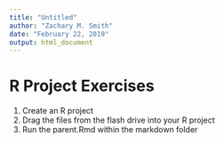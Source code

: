 ```yaml
---
title: "Untitled"
author: "Zachary M. Smith"
date: "February 22, 2019"
output: html_document
---
```


# R Project Exercises

1. Create an R project
2. Drag the files from the flash drive into your R project
3. Run the parent.Rmd within the markdown folder